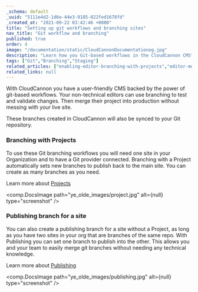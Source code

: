 ```yaml
---
_schema: default
_uuid: "5111e4d2-1d6e-44e3-9185-022fed1678fd"
_created_at: "2021-09-22 03:42:46 +0000"
title: "Setting up git workflows and branching sites"
nav_title: "Git workflow and branching"
published: true
order: 4
image: "/documentation/static/CloudCannonDocumentationog.jpg"
description: "Learn how you Git-based workflows in the CloudCannon CMS"
tags: ["Git","Branching","Staging"]
related_articles: ["enabling-editor-branching-with-projects","editor-merging-and-pull-requests-with-publishing"]
related_links: null
---
```


With CloudCannon you have a user-friendly CMS backed by the power of git-based workflows. Your non-technical editors can use branching to test and validate changes. Then merge their project into production without messing with your live site.

These branches created in CloudCannon will also be synced to your Git repository.

### Branching with Projects
To use these Git branching workflows you will need one site in your Organization and to have a Git provider connected. Branching with a Project automatically sets new branches to publish back to the main site. You can create as many branches as you need.

Learn more about [Projects](/documentation/articles/enabling-editor-branching-with-projects/)

<comp.DocsImage path="ye_olde_images/project.jpg" alt={null} type="screenshot" />

### Publishing branch for a site
You can also create a publishing branch for a site without a Project, as long as you have two sites in your org that are branches of the same repo. With Publishing you can set one branch to publish into the other. This allows you and your team to easily merge git branches without needing any technical knowledge. 

Learn more about [Publishing](/documentation/articles/setting-up-a-publish-branch-with-merging-or-pull-requests/)

<comp.DocsImage path="ye_olde_images/publishing.jpg" alt={null} type="screenshot" />
